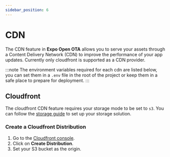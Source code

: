 ```yaml
---
sidebar_position: 6
---
```


# CDN

The CDN feature in **Expo Open OTA** allows you to serve your assets through a Content Delivery Network (CDN) to improve the performance of your app updates.
Currently only cloudfront is supported as a CDN provider.

:::note
The environment variables required for each cdn are listed below, you can set them in a `.env` file in the root of the project or keep them in a safe place to prepare for deployment.
:::

## Cloudfront

The cloudfront CDN feature requires your storage mode to be set to `s3`. You can follow the [storage guide](/docs/storage) to set up your storage solution.

### Create a Cloudfront Distribution

1. Go to the [Cloudfront console](https://console.aws.amazon.com/cloudfront/home).
2. Click on **Create Distribution**.
3. Set your S3 bucket as the origin.
